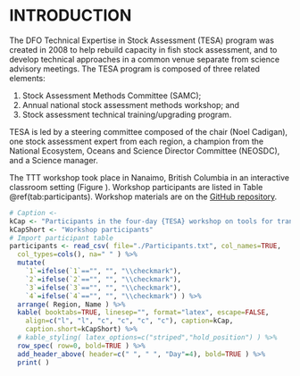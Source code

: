 # INTRODUCTION

<!-- Plagarized from the CSAS website -->
The DFO Technical Expertise in Stock Assessment (TESA) program was created in 2008 to help rebuild capacity in fish stock assessment, and to develop technical approaches in a common venue separate from science advisory meetings.
The TESA program is composed of three related elements:

1) Stock Assessment Methods Committee (SAMC);
2) Annual national stock assessment methods workshop; and
3) Stock assessment technical training/upgrading program.

TESA is led by a steering committee composed of the chair (Noel Cadigan), one stock assessment expert from each region, a champion from the National Ecosystem, Oceans and Science Director Committee (NEOSDC), and a Science manager.

<!-- TTT background here -->

The TTT workshop took place in Nanaimo, British Columbia in an interactive classroom setting (Figure \ref{fig:classroom}).
Workshop participants are listed in Table \@ref(tab:participants).
Workshop materials are on the [GitHub repository](https://github.com/pbs-assess/TTTworkshop).

\begin{figure}
\fbox{\includegraphics[width=\linewidth]{Classroom1.jpg}}
\caption[Interactive classroom setting]{Interactive classroom setting for the four-day {TESA} workshop on tools for transparent, traceable, and transferable assessments.}
\label{fig:classroom}
\end{figure}

<!-- Load participants table -->
```r
# Caption <- 
kCap <- "Participants in the four-day {TESA} workshop on tools for transparent, traceable, and transferable assessments."
kCapShort <- "Workshop participants"
# Import participant table
participants <- read_csv( file="./Participants.txt", col_names=TRUE,
  col_types=cols(), na=" " ) %>%
  mutate( 
    `1`=ifelse(`1`=="", "", "\\checkmark"),
    `2`=ifelse(`2`=="", "", "\\checkmark"),
    `3`=ifelse(`3`=="", "", "\\checkmark"),
    `4`=ifelse(`4`=="", "", "\\checkmark") ) %>%
  arrange( Region, Name ) %>%
  kable( booktabs=TRUE, linesep="", format="latex", escape=FALSE,
    align=c("l", "l", "c", "c", "c", "c"), caption=kCap, 
    caption.short=kCapShort) %>%
  # kable_styling( latex_options=c("striped","hold_position") ) %>%
  row_spec( row=0, bold=TRUE ) %>%
  add_header_above( header=c(" ", " ", "Day"=4), bold=TRUE ) %>%
  print( )
```
